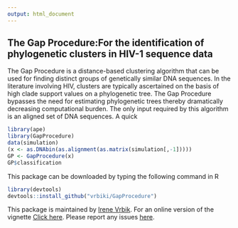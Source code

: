 ```yaml
---
output: html_document
---
```

## The Gap Procedure:For the identification of phylogenetic clusters in HIV-1 sequence data

The Gap Procedure is a distance-based clustering algorithm that can be used for finding distinct groups of genetically similar DNA sequences. In the literature involving HIV, clusters are typically ascertained on the basis of high clade support values on a phylogenetic tree. The Gap Procedure bypasses the need for estimating  phylogenetic trees thereby dramatically decreasing computational burden. The only input required by this algorithm is an aligned set of DNA sequences.  A quick 

```r
library(ape)
library(GapProcedure)
data(simulation)
(x <- as.DNAbin(as.alignment(as.matrix(simulation[,-1]))))
GP <- GapProcedure(x)
GP$classification
```

This package can be downloaded by typing the following command in R 
```r
library(devtools)
devtools::install_github("vrbiki/GapProcedure")
```


This package is maintained by [Irene Vrbik](http://www.math.mcgill.ca/ivrbik/).  For an online version of the vignette [Click here](http://www.math.mcgill.ca/ivrbik/vignette.html).  Please report any issues [here](https://github.com/vrbiki/GapProcedure/issues).

